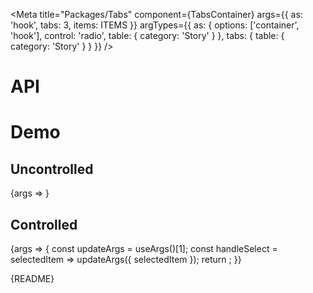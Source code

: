 
<Meta
  title="Packages/Tabs"
  component={TabsContainer}
  args={{
    as: 'hook',
    tabs: 3,
    items: ITEMS
  }}
  argTypes={{
    as: { options: ['container', 'hook'], control: 'radio', table: { category: 'Story' } },
    tabs: { table: { category: 'Story' } }
  }}
/>

# API

<ArgsTable />

# Demo

## Uncontrolled

<Canvas>
  <Story
    name="Uncontrolled"
    args={{ defaultSelectedItem: ITEMS[0] }}
    argTypes={{ selectedItem: { control: false } }}
  >
    {args => <TabsStory {...args} />}
  </Story>
</Canvas>

## Controlled

<Canvas>
  <Story
    name="Controlled"
    args={{ selectedItem: ITEMS[0] }}
    argTypes={{ defaultSelectedItem: { control: false } }}
  >
    {args => {
      const updateArgs = useArgs()[1];
      const handleSelect = selectedItem => updateArgs({ selectedItem });
      return <TabsStory {...args} onSelect={handleSelect} />;
    }}
  </Story>
</Canvas>

<Markdown>{README}</Markdown>
